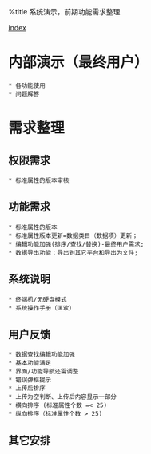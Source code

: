 %title 系统演示，前期功能需求整理

[[index]]

= 内部演示（最终用户） =
 * 各功能使用
 * 问题解答

= 需求整理 = 
== 权限需求 ==
 * 标准属性的版本审核


== 功能需求 == 
 * 标准属性的版本
 * 标准属性版本更新=数据类目（数据项）更新；
 * 编辑功能加强(排序/查找/替换)-最终用户需求;
 * 数据导出功能：导出到其它平台和导出为文件;

== 系统说明 ==
 * 终端机/无硬盘模式
 * 系统操作手册（匡欢）

== 用户反馈 ==
 * 数据查找编辑功能加强
 * 基本功能满足
 * 界面/功能导航还需调整
 * 错误弹框提示
 * 上传后排序
 * 上传为空判断、上传后内容显示一部分
 * 横向排序 (标准属性个数 =< 25)
 * 纵向排序（标准属性个数 > 25)

== 其它安排 ==
